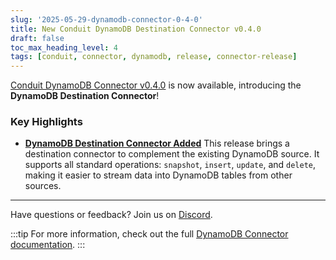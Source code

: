 ```yaml
---
slug: '2025-05-29-dynamodb-connector-0-4-0'
title: New Conduit DynamoDB Destination Connector v0.4.0
draft: false
toc_max_heading_level: 4
tags: [conduit, connector, dynamodb, release, connector-release]
---
```


[Conduit DynamoDB Connector v0.4.0](https://github.com/conduitio-labs/conduit-connector-dynamodb/releases/tag/v0.4.0) is
now available, introducing the **DynamoDB Destination Connector**!

<!--truncate-->

### Key Highlights

- [**DynamoDB Destination Connector Added**](https://github.com/conduitio-labs/conduit-connector-dynamodb/pull/150)
This release brings a destination connector to complement the existing DynamoDB source. It supports all standard
operations: `snapshot`, `insert`, `update`, and `delete`, making it easier to stream data into DynamoDB tables from
other sources.

---

Have questions or feedback? Join us on [Discord](https://discord.meroxa.com/).

:::tip
For more information, check out the full [DynamoDB Connector documentation](/docs/using/connectors/list/dynamodb).
:::
